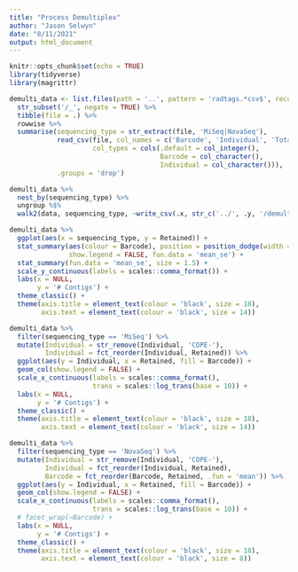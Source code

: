 ```yaml
---
title: "Process Demultiplex"
author: "Jason Selwyn"
date: "8/11/2021"
output: html_document
---
```


```r
knitr::opts_chunk$set(echo = TRUE)
library(tidyverse)
library(magrittr)
```


```r
demulti_data <- list.files(path = '..', pattern = 'radtags.*csv$', recursive = TRUE, full.names = TRUE) %>%
  str_subset('/_', negate = TRUE) %>%
  tibble(file = .) %>%
  rowwise %>%
  summarise(sequencing_type = str_extract(file, 'MiSeq|NovaSeq'),
            read_csv(file, col_names = c('Barcode', 'Individual', 'Total', 'NoRadTag', 'LowQuality', 'Retained'),
                     col_types = cols(.default = col_integer(),
                                      Barcode = col_character(),
                                      Individual = col_character())),
            .groups = 'drop')

demulti_data %>%
  nest_by(sequencing_type) %>%
  ungroup %$%
  walk2(data, sequencing_type, ~write_csv(.x, str_c('../', .y, '/demultiplexed_seqs/demulti_summary.csv')))
```


```r
demulti_data %>%
  ggplot(aes(x = sequencing_type, y = Retained)) +
  stat_summary(aes(colour = Barcode), position = position_dodge(width = 0.2), 
               show.legend = FALSE, fun.data = 'mean_se') +
  stat_summary(fun.data = 'mean_se', size = 1.5) +
  scale_y_continuous(labels = scales::comma_format()) +
  labs(x = NULL, 
       y = '# Contigs') +
  theme_classic() +
  theme(axis.title = element_text(colour = 'black', size = 18),
        axis.text = element_text(colour = 'black', size = 14))
```



```r
demulti_data %>%
  filter(sequencing_type == 'MiSeq') %>%
  mutate(Individual = str_remove(Individual, 'COPE-'),
         Individual = fct_reorder(Individual, Retained)) %>%
  ggplot(aes(y = Individual, x = Retained, fill = Barcode)) +
  geom_col(show.legend = FALSE) +
  scale_x_continuous(labels = scales::comma_format(),
                     trans = scales::log_trans(base = 10)) +
  labs(x = NULL, 
       y = '# Contigs') +
  theme_classic() +
  theme(axis.title = element_text(colour = 'black', size = 18),
        axis.text = element_text(colour = 'black', size = 14))

```


```r
demulti_data %>%
  filter(sequencing_type == 'NovaSeq') %>%
  mutate(Individual = str_remove(Individual, 'COPE-'),
         Individual = fct_reorder(Individual, Retained),
         Barcode = fct_reorder(Barcode, Retained, .fun = 'mean')) %>%
  ggplot(aes(y = Individual, x = Retained, fill = Barcode)) +
  geom_col(show.legend = FALSE) +
  scale_x_continuous(labels = scales::comma_format(), 
                     trans = scales::log_trans(base = 10)) +
  # facet_wrap(~Barcode) +
  labs(x = NULL, 
       y = '# Contigs') +
  theme_classic() +
  theme(axis.title = element_text(colour = 'black', size = 18),
        axis.text = element_text(colour = 'black', size = 8))

```